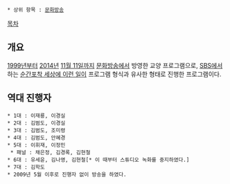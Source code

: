  * 상위 항목 : [[문화방송]]

[[목차]]
== 개요 ==
[[1999년]]부터 [[2014년]] [[11월 11일]]까지 [[문화방송]]에서 방영한 교양 프로그램으로, [[SBS(한국)|SBS]]에서 하는 [[순간포착 세상에 이런 일이]] 프로그램 형식과 유사한 형태로 진행한 프로그램이다.  

== 역대 진행자 ==
 * 1대 : 이재룡, 이경실
 * 2대 : 김범도, 이경실
 * 3대 : 김범도, 조미령
 * 4대 : 김범도, 안혜경
 * 5대 : 이휘재, 이정민 
  * 패널 : 채은정, 김경록, 김현철
 * 6대 : 유세윤, 김나영, 김현철[* 이 때부터 스튜디오 녹화를 중지하였다.]
 * 7대 : 김학도 
 * 2009년 5월 이후로 진행자 없이 방송을 하였다.


